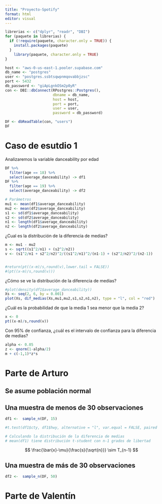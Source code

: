 ```yaml
---
title: "Proyecto-Spotify"
format: html
editor: visual
---
```


```r
librerias <- c("dplyr", "readr", "DBI")
for (paquete in librerias) {
  if (!require(paquete, character.only = TRUE)) {
    install.packages(paquete)
  }
	library(paquete, character.only = TRUE)
}
```

```r
host <- "aws-0-us-east-1.pooler.supabase.com"
db_name <- "postgres"
user <- "postgres.ssbtsqwpnmqovabbjzsc"
port <- 5432
db_password <- "giApLgnkOSm2p0yR"
con <- DBI::dbConnect(RPostgres::Postgres(), 
                      dbname = db_name, 
                      host = host, 
                      port = port, 
                      user = user, 
                      password = db_password)
```

```r
DF <- dbReadTable(con, "users")
DF
```

# Caso de esutdio 1

Analizaremos la variable danceability por edad

```r
DF %>%
  filter(age == 18) %>%
  select(average_danceability) -> df1
DF %>%
  filter(age == 19) %>%
  select(average_danceability) -> df2
```

```r
# Parámetros
mu1 <- mean(df1$average_danceability)
mu2 <- mean(df2$average_danceability)
s1 <- sd(df1$average_danceability)
s2 <- sd(df2$average_danceability)
n1 <- length(df1$average_danceability)
n2 <- length(df2$average_danceability)
```

¿Cual es la distribución de la diferencia de medias?

```r
m <- mu1 - mu2 
s <- sqrt((s1^2/n1) + (s2^2/n2)) 
v <- (s1^2/n1 + s2^2/n2)^2/((s1^2/n1)^2/(n1-1) + (s2^2/n2)^2/(n2-1)) 


#return(pt((x-m)/s,round(v),lower.tail = FALSE)) 
#(pt((x-m)/s,round(v))) 
```

¿Cómo se ve la distribución de la diferencia de medias?

```r
#plot(density(df1$average_danceability))
Xs <- seq(2, 6, by = 0.001)
plot(Xs, dif_medias(Xs,mu1,mu2,s1,s2,n1,n2), type = "l", col = "red")
```

¿Cuál es la probabilidad de que la media 1 sea menor que la media 2?

```r
x <- 0
pt((x-m)/s,round(v))
```

Con 95% de confianza, ¿cuál es el intervalo de confianza para la diferencia de medias?

```r
alpha <- 0.05
z <- qnorm(1-alpha/2)
m + c(-1,1)*z*s

```

# Parte de Arturo

## Se asume población normal

## Una muestra de menos de 30 observaciones

```r
df1 <-  sample_n(DF, 15)

#t.test(df1$cty, df1$hwy, alternative = "l", var.equal = FALSE, paired = FALSE, conf.level = 0.95)

# Calculando la distribución de la diferencia de medias
# mean(df1) tiene distribución t-student con n-1 grados de libertad
```

$$
\frac{\bar{x}-\mu}{\frac{s}{\sqrt{n}}} \sim T_{n-1}
$$

## Una muestra de más de 30 observaciones

```r
df2 <-  sample_n(DF, 50)

```

# Parte de Valentín
